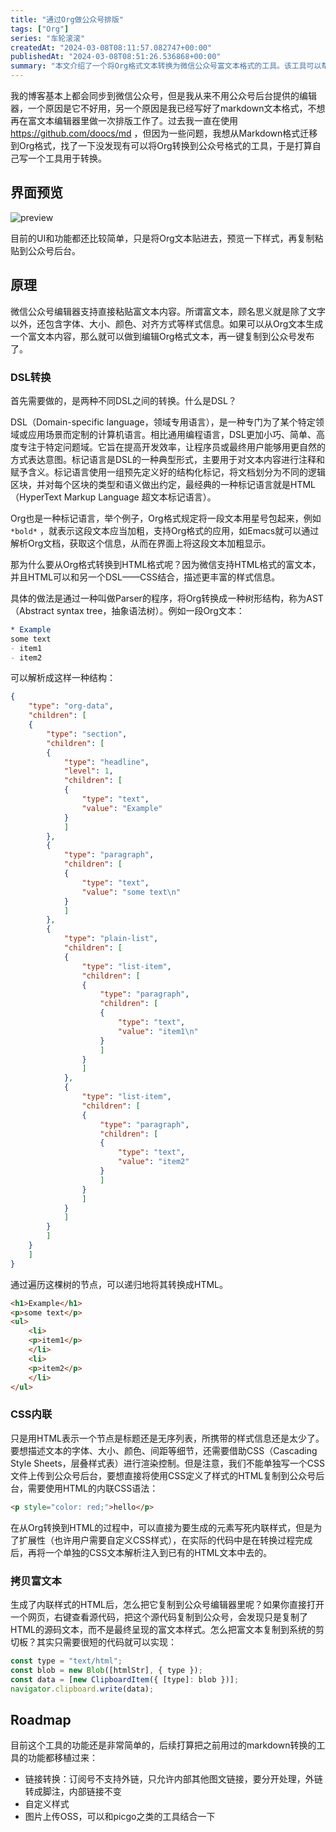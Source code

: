 ```yaml
---
title: "通过Org做公众号排版"
tags: ["Org"]
series: "车轮滚滚"
createdAt: "2024-03-08T08:11:57.082747+00:00"
publishedAt: "2024-03-08T08:51:26.536868+00:00"
summary: "本文介绍了一个将Org格式文本转换为微信公众号富文本格式的工具。该工具可以帮助用户在编辑Org格式文本后，一键复制到公众号后台发布。"
---
```


我的博客基本上都会同步到微信公众号，但是我从来不用公众号后台提供的编辑器，一个原因是它不好用，另一个原因是我已经写好了markdown文本格式，不想再在富文本编辑器里做一次排版工作了。过去我一直在使用 https://github.com/doocs/md ，但因为一些问题，我想从Markdown格式迁移到Org格式，找了一下没发现有可以将Org转换到公众号格式的工具，于是打算自己写一个工具用于转换。


## 界面预览

![preview](https://elliot-blog.oss-cn-shanghai.aliyuncs.com/org/%E6%88%AA%E5%B1%8F2024-03-08%2014.14.39.png)

目前的UI和功能都还比较简单，只是将Org文本贴进去，预览一下样式，再复制粘贴到公众号后台。

## 原理

微信公众号编辑器支持直接粘贴富文本内容。所谓富文本，顾名思义就是除了文字以外，还包含字体、大小、颜色、对齐方式等样式信息。如果可以从Org文本生成一个富文本内容，那么就可以做到编辑Org格式文本，再一键复制到公众号发布了。

### DSL转换

首先需要做的，是两种不同DSL之间的转换。什么是DSL？

DSL（Domain-specific language，领域专用语言），是一种专门为了某个特定领域或应用场景而定制的计算机语言。相比通用编程语言，DSL更加小巧、简单、高度专注于特定问题域。它旨在提高开发效率，让程序员或最终用户能够用更自然的方式表达意图。标记语言是DSL的一种典型形式，主要用于对文本内容进行注释和赋予含义。标记语言使用一组预先定义好的结构化标记，将文档划分为不同的逻辑区块，并对每个区块的类型和语义做出约定，最经典的一种标记语言就是HTML（HyperText Markup Language 超文本标记语言）。

Org也是一种标记语言，举个例子，Org格式规定将一段文本用星号包起来，例如 `*bold*` ，就表示这段文本应当加粗，支持Org格式的应用，如Emacs就可以通过解析Org文档，获取这个信息，从而在界面上将这段文本加粗显示。

那为什么要从Org格式转换到HTML格式呢？因为微信支持HTML格式的富文本，并且HTML可以和另一个DSL——CSS结合，描述更丰富的样式信息。

具体的做法是通过一种叫做Parser的程序，将Org转换成一种树形结构，称为AST（Abstract syntax tree，抽象语法树）。例如一段Org文本：

```org
* Example
some text
- item1
- item2
```

可以解析成这样一种结构：

```json
{
    "type": "org-data",
    "children": [
    {
        "type": "section",
        "children": [
        {
            "type": "headline",
            "level": 1,
            "children": [
            {
                "type": "text",
                "value": "Example"
            }
            ]
        },
        {
            "type": "paragraph",
            "children": [
            {
                "type": "text",
                "value": "some text\n"
            }
            ]
        },
        {
            "type": "plain-list",
            "children": [
            {
                "type": "list-item",
                "children": [
                {
                    "type": "paragraph",
                    "children": [
                    {
                        "type": "text",
                        "value": "item1\n"
                    }
                    ]
                }
                ]
            },
            {
                "type": "list-item",
                "children": [
                {
                    "type": "paragraph",
                    "children": [
                    {
                        "type": "text",
                        "value": "item2"
                    }
                    ]
                }
                ]
            }
            ]
        }
        ]
    }
    ]
}
```

通过遍历这棵树的节点，可以递归地将其转换成HTML。

```html
<h1>Example</h1>
<p>some text</p>
<ul>
    <li>
    <p>item1</p>
    </li>
    <li>
    <p>item2</p>
    </li>
</ul>
```

### CSS内联

只是用HTML表示一个节点是标题还是无序列表，所携带的样式信息还是太少了。要想描述文本的字体、大小、颜色、间距等细节，还需要借助CSS（Cascading Style Sheets，层叠样式表）进行渲染控制。但是注意，我们不能单独写一个CSS文件上传到公众号后台，要想直接将使用CSS定义了样式的HTML复制到公众号后台，需要使用HTML的内联CSS语法：

```html
<p style="color: red;">hello</p>
```

在从Org转换到HTML的过程中，可以直接为要生成的元素写死内联样式，但是为了扩展性（也许用户需要自定义CSS样式），在实际的代码中是在转换过程完成后，再将一个单独的CSS文本解析注入到已有的HTML文本中去的。

### 拷贝富文本

生成了内联样式的HTML后，怎么把它复制到公众号编辑器里呢？如果你直接打开一个网页，右键查看源代码，把这个源代码复制到公众号，会发现只是复制了HTML的源码文本，而不是最终呈现的富文本样式。怎么把富文本复制到系统的剪切板？其实只需要很短的代码就可以实现：

```javascript
const type = "text/html";
const blob = new Blob([htmlStr], { type });
const data = [new ClipboardItem({ [type]: blob })];
navigator.clipboard.write(data);
```

## Roadmap

目前这个工具的功能还是非常简单的，后续打算把之前用过的markdown转换的工具的功能都移植过来：

-   链接转换：订阅号不支持外链，只允许内部其他图文链接，要分开处理，外链转成脚注，内部链接不变
-   自定义样式
-   图片上传OSS，可以和picgo之类的工具结合一下

